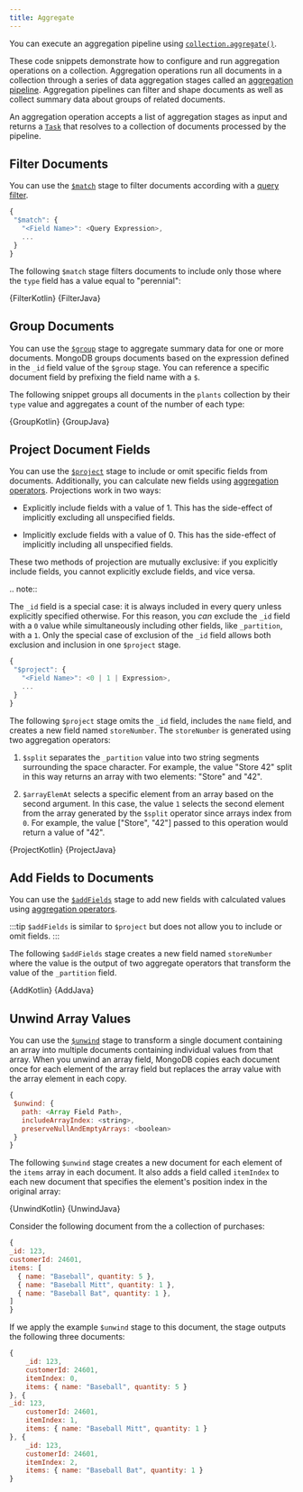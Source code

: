 ```yaml
---
title: Aggregate
---
```



You can execute an aggregation pipeline using
[`collection.aggregate()`](https://www.mongodb.com/docs/realm-sdks/java/latest/io/realm/mongodb/mongo/MongoCollection.html#aggregate-java.util.List-).

These code snippets demonstrate how to configure and run
aggregation operations on a collection. Aggregation operations run all
documents in a collection through a series of data aggregation stages called an
[aggregation pipeline](https://www.mongodb.com/docs/manual/core/aggregation-pipeline/).
Aggregation pipelines can filter and shape documents as well as collect
summary data about groups of related documents.

An aggregation operation accepts a list of aggregation stages as input
and returns a
[`Task`](https://developer.android.com/reference/com/google/android/play/core/tasks/Task)
that resolves to a collection of documents processed by the pipeline.

## Filter Documents

You can use the [`$match`](https://www.mongodb.com/docs/manual/reference/operator/aggregation/match/)
stage to filter documents according with a [query filter](https://www.mongodb.com/docs/manual/tutorial/query-documents/).

```javascript
{
 "$match": {
   "<Field Name>": <Query Expression>,
   ...
 }
}
```

The following `$match` stage filters documents to include
only those where the `type` field has a value equal to "perennial":

<Tabs groupId="java-sdk-languages">
  <TabItem value="kotlin" label="Kotlin">
    <CodeBlock language="kotlin">{FilterKotlin}</CodeBlock>
  </TabItem>
  <TabItem value="java" label="Java">
    <CodeBlock language="java">{FilterJava}</CodeBlock>
  </TabItem>
</Tabs>

## Group Documents

You can use the [`$group`](https://www.mongodb.com/docs/manual/reference/operator/aggregation/group/)
stage to aggregate summary data for one or more documents. MongoDB
groups documents based on the expression defined in the `_id` field
value of the `$group` stage. You can reference a specific document
field by prefixing the field name with a `$`.

The following snippet groups all documents in the `plants`
collection by their `type` value and aggregates a count of the
number of each type:

<Tabs groupId="java-sdk-languages">
  <TabItem value="kotlin" label="Kotlin">
    <CodeBlock language="kotlin">{GroupKotlin}</CodeBlock>
  </TabItem>
  <TabItem value="java" label="Java">
    <CodeBlock language="java">{GroupJava}</CodeBlock>
  </TabItem>
</Tabs>

## Project Document Fields

You can use the [`$project`](https://www.mongodb.com/docs/manual/reference/operator/aggregation/project/)
stage to include or omit specific fields from documents. Additionally,
you can calculate new fields using [aggregation operators](https://www.mongodb.com/docs/manual/reference/operator/aggregation/).
Projections work in two ways:

- Explicitly include fields with a value of 1. This has the side-effect
  of implicitly excluding all unspecified fields.

- Implicitly exclude fields with a value of 0. This has the side-effect
  of implicitly including all unspecified fields.

These two methods of projection are mutually exclusive: if you
explicitly include fields, you cannot explicitly exclude fields, and
vice versa.

.. note::

The `_id` field is a special case: it is always included in every
query unless explicitly specified otherwise. For this reason, you
_can_ exclude the `_id` field with a `0` value while simultaneously
including other fields, like `_partition`, with a `1`. Only the
special case of exclusion of the `_id` field allows both exclusion
and inclusion in one `$project` stage.

```javascript
{
 "$project": {
   "<Field Name>": <0 | 1 | Expression>,
   ...
 }
}
```

The following `$project` stage omits the `_id` field, includes
the `name` field, and creates a new field named `storeNumber`.
The `storeNumber` is generated using two aggregation operators:

1. `$split` separates the `_partition` value into two string
   segments surrounding the space character. For example, the value
   "Store 42" split in this way returns an array with two elements:
   "Store" and "42".

1. `$arrayElemAt` selects a specific element from an array based
   on the second argument. In this case, the value `1` selects the
   second element from the array generated by the `$split` operator
   since arrays index from `0`. For example, the value ["Store", "42"]
   passed to this operation would return a value of "42".

<Tabs groupId="java-sdk-languages">
  <TabItem value="kotlin" label="Kotlin">
    <CodeBlock language="kotlin">{ProjectKotlin}</CodeBlock>
  </TabItem>
  <TabItem value="java" label="Java">
    <CodeBlock language="java">{ProjectJava}</CodeBlock>
  </TabItem>
</Tabs>

## Add Fields to Documents

You can use the [`$addFields`](https://www.mongodb.com/docs/manual/reference/operator/aggregation/addFields/)
stage to add new fields with calculated values using [aggregation operators](https://www.mongodb.com/docs/manual/reference/operator/aggregation/).

:::tip
`$addFields` is similar to `$project` but does not allow you to
include or omit fields.
:::

The following `$addFields` stage creates a new field named
`storeNumber` where the value is the output of two aggregate operators
that transform the value of the `_partition` field.

<Tabs groupId="java-sdk-languages">
  <TabItem value="kotlin" label="Kotlin">
    <CodeBlock language="kotlin">{AddKotlin}</CodeBlock>
  </TabItem>
  <TabItem value="java" label="Java">
    <CodeBlock language="java">{AddJava}</CodeBlock>
  </TabItem>
</Tabs>

## Unwind Array Values

You can use the [`$unwind`](https://www.mongodb.com/docs/manual/reference/operator/aggregation/unwind/)
stage to transform a single document containing an array into multiple
documents containing individual values from that array. When you unwind
an array field, MongoDB copies each document once for each element of
the array field but replaces the array value with the array element in
each copy.

```javascript
{
 $unwind: {
   path: <Array Field Path>,
   includeArrayIndex: <string>,
   preserveNullAndEmptyArrays: <boolean>
 }
}
```

The following `$unwind` stage creates a new document for each
element of the `items` array in each document. It also adds a field
called `itemIndex` to each new document that specifies the
element's position index in the original array:

<Tabs groupId="java-sdk-languages">
  <TabItem value="kotlin" label="Kotlin">
    <CodeBlock language="kotlin">{UnwindKotlin}</CodeBlock>
  </TabItem>
  <TabItem value="java" label="Java">
    <CodeBlock language="java">{UnwindJava}</CodeBlock>
  </TabItem>
</Tabs>

Consider the following document from the a collection of purchases:

```javascript
{
_id: 123,
customerId: 24601,
items: [
  { name: "Baseball", quantity: 5 },
  { name: "Baseball Mitt", quantity: 1 },
  { name: "Baseball Bat", quantity: 1 },
]
}
```

If we apply the example `$unwind` stage to this document, the stage
outputs the following three documents:

```javascript
{
    _id: 123,
    customerId: 24601,
    itemIndex: 0,
    items: { name: "Baseball", quantity: 5 }
}, {
_id: 123,
    customerId: 24601,
    itemIndex: 1,
    items: { name: "Baseball Mitt", quantity: 1 }
}, {
    _id: 123,
    customerId: 24601,
    itemIndex: 2,
    items: { name: "Baseball Bat", quantity: 1 }
}
```
